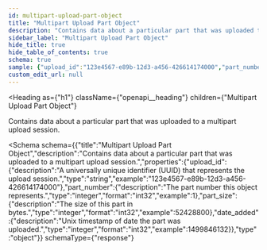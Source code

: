 ```yaml
---
id: multipart-upload-part-object
title: "Multipart Upload Part Object"
description: "Contains data about a particular part that was uploaded to a multipart upload session."
sidebar_label: "Multipart Upload Part Object"
hide_title: true
hide_table_of_contents: true
schema: true
sample: {"upload_id":"123e4567-e89b-12d3-a456-426614174000","part_number":1,"part_size":52428800,"date_added":1499846132}
custom_edit_url: null
---
```



<Heading
  as={"h1"}
  className={"openapi__heading"}
  children={"Multipart Upload Part Object"}
>
</Heading>



Contains data about a particular part that was uploaded to a multipart upload session.

<Schema
  schema={{"title":"Multipart Upload Part Object","description":"Contains data about a particular part that was uploaded to a multipart upload session.","properties":{"upload_id":{"description":"A universally unique identifier (UUID) that represents the upload session.","type":"string","example":"123e4567-e89b-12d3-a456-426614174000"},"part_number":{"description":"The part number this object represents.","type":"integer","format":"int32","example":1},"part_size":{"description":"The size of this part in bytes.","type":"integer","format":"int32","example":52428800},"date_added":{"description":"Unix timestamp of date the part was uploaded.","type":"integer","format":"int32","example":1499846132}},"type":"object"}}
  schemaType={"response"}
>
  
</Schema>
            